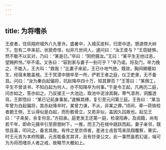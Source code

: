 ```yaml
---
---
---
```

title: 为将嗜杀
---




王皮者，住凤翔府城外八九里许。盛暑中，入城买皮料，归至中途，憩道傍大树下。忽有二卒来前，状貌奇怪，似非凡世间人，遽问曰：“汝王皮与？”王窃疑惧，然不敢不以实对，乃曰：“某是已。”卒曰：“阴府摄汝。”王曰：“某平生无他过恶，望赐矜怜。”卒不诺。又告曰：“容到家与妻子一别可乎？”卒乃诺。将及门，卒力挽之，不能入，王大叫：“救我！”比妻子来前，王已仆地气绝。既敛，胸间微暖如生，经宿未敢盖棺。王于冥漠中随卒至一所，俨若王者之庭，仪卫吏隶，无不备具。问曰：“汝为秦白起偏将，坑赵降卒四十万，知其罪否？”王答曰：“某佣工，平生不曾读书，不知白起为何人，亦不知降卒为何事。”于是令王起，凡再历二庭，问亦如之，答亦如之。乃反接王一大池边，取池中泥涂其胸，寒气凛冽，洞腹透背。王即悟曰：“某已记前身事矣。”遂解其缚，复引至元问第三庭。王告曰：“某当年曾为白起偏将，其杀赵降卒时，某曾力谏，不从，非某之罪。”顷间，牵一荷铁校者跪王侧，王认得似是白起，而形骸骨立，又若非似，盖因久囚故也。起见王曰：“子来矣，余复何言。”方招承。庭吏发王还第一庭，检录阳寿，及阅籍，尚有若干年，即命元摄卒引至原憩树下，一推，而王乃在棺中跳跃而起。妻子亲邻，既惊且喜，叩问之，备言其故。有传之至京师者，差进士卨哲笃来凤翔覆察，果实。时王元吉为本府照磨，元吉能备言其详，且有抄录公文。此一事然虽若幻诞，端可为为将而嗜杀人者之戒，故略节大概如上。